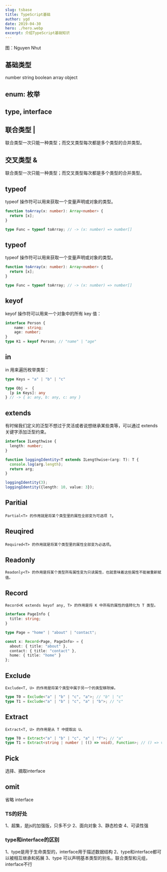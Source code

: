 ```yaml
---
slug: tsbase
title: TypeScript基础
author: ygd
date: 2019-04-30
hero: ./hero.webp
excerpt: 介绍TypeScript基础知识
---
```

<div className={'img-desc'}>图：Nguyen Nhut</div>



## 基础类型
number string boolean array object

## enum: 枚举

## type, interface

## 联合类型 | 
联合类型一次只能一种类型；而交叉类型每次都是多个类型的合并类型。

## 交叉类型 & 
联合类型一次只能一种类型；而交叉类型每次都是多个类型的合并类型。

## typeof

typeof 操作符可以用来获取一个变量声明或对象的类型。

```ts
function toArray(x: number): Array<number> {
  return [x];
}

type Func = typeof toArray; // -> (x: number) => number[]
```

## typeof

typeof 操作符可以用来获取一个变量声明或对象的类型。

```ts
function toArray(x: number): Array<number> {
  return [x];
}

type Func = typeof toArray; // -> (x: number) => number[]
```

## keyof 

keyof 操作符可以用来一个对象中的所有 key 值：

```ts
interface Person {
    name: string;
    age: number;
}
type K1 = keyof Person; // "name" | "age"
```


## in

in 用来遍历枚举类型：

```ts
type Keys = "a" | "b" | "c"

type Obj =  {
  [p in Keys]: any
} // -> { a: any, b: any, c: any }

```

## extends 

有时候我们定义的泛型不想过于灵活或者说想继承某些类等，可以通过 extends 关键字添加泛型约束。

```ts
interface ILengthwise {
  length: number;
}

function loggingIdentity<T extends ILengthwise>(arg: T): T {
  console.log(arg.length);
  return arg;
}

loggingIdentity(3);
loggingIdentity({length: 10, value: 3});
```

## Paritial

`Partial<T> 的作用就是将某个类型里的属性全部变为可选项 ?`。

## Reuqired

`Required<T> 的作用就是将某个类型里的属性全部变为必选项`。

## Readonly 

`Readonly<T> 的作用是将某个类型所有属性变为只读属性，也就意味着这些属性不能被重新赋值。`

## Record 

`Record<K extends keyof any, T> 的作用是将 K 中所有的属性的值转化为 T 类型。`

```ts
interface PageInfo {
  title: string;
}

type Page = "home" | "about" | "contact";

const x: Record<Page, PageInfo> = {
  about: { title: "about" },
  contact: { title: "contact" },
  home: { title: "home" }
};
```

## Exclude

`Exclude<T, U> 的作用是将某个类型中属于另一个的类型移除掉。`

```ts
type T0 = Exclude<"a" | "b" | "c", "a">; // "b" | "c"
type T1 = Exclude<"a" | "b" | "c", "a" | "b">; // "c"
```

## Extract

`Extract<T, U> 的作用是从 T 中提取出 U。`

```ts
type T0 = Extract<"a" | "b" | "c", "a" | "f">; // "a"
type T1 = Extract<string | number | (() => void), Function>; // () => void

```

## Pick
选择、摘取interface

## omit
省略 interface


### TS的好处
1、超集，是js的加强版，只多不少
2、面向对象
3、静态检查
4、可读性强


### type和interface的区别
1、type是用于生命类型的，interface用于描述数据结构
2、type和interface都可以被相互继承和拓展
3、type 可以声明基本类型的别名，联合类型和元组，interface不行

